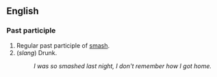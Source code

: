 ==English==

===Past participle===
# Regular past participle of [[smash]].
# (''slang'') Drunk.
#: ''I was so smashed last night, I don't remember how I got home.''